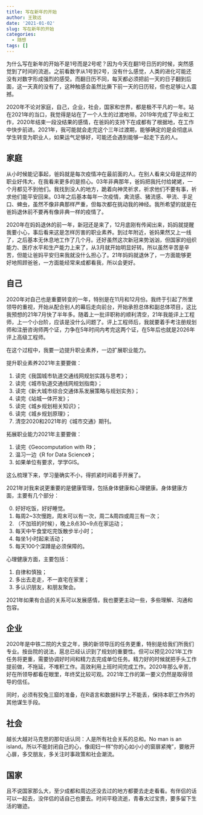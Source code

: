 ```yaml
---
title: 写在新年的开始
author: 王致远
date: '2021-01-02'
slug: 写在新年的开始
categories:
  - 随想
tags: []
---
```


为什么写在新年的开始不是1号而是2号呢？因为今天在翻1号日历的时候，突然感觉到了时间的流逝。之前看数字从1号到2号，没有什么感觉，人类的进化可能还没有对数字形成强烈的感受。而翻日历不同，每天都必须把前一天的日子翻到后面，这一天真的没有了，这种触感会虽然比撕下前一天的日历轻，但也足够让人震撼。

2020年不论对家庭，自己，企业，社会，国家和世界，都是极不平凡的一年。站在2021年的当口，我觉得是站在了一个人生的过渡地带。2019年完成了毕业和工作，2020年结束一段没结果的感情，在爸妈的支持下在成都有了根据地，在工作中快步前进。2021年，我可能就会走完这个三年过渡期，能够确定的是会彻底从学生转变为职业人，如果运气足够好，可能还会遇到能够一起走下去的人。

## 家庭

从小时候能记事起，爸妈就是每次疫情冲在最前面的人。在别人看来父母是这样的职业好伟大，在我看来更多的是担心。03年非典那年，爸妈把我托付给姥姥，一个月都见不到他们。我找到没人的地方，跪着向神灵祈求，祈求他们不要有事，祈求他们能平安回来。03年之后基本每年一次疫情，禽流感、猪流感、甲流、手足口、蜱虫，虽然不像非典那样严重，但每次都在挑动我的神经。我所希望的就是在爸妈退休前不要再有像非典一样的疫情了。

2020年在妈妈退休的前一年，新冠还是来了，12月底刚有传闻出来，妈妈就提醒我要小心，事后看来这是怎样厉害的职业素养。到过年附近，爸妈果然又上一线了，之后基本无休息地工作了几个月。还好虽然这次新冠来势汹汹，但国家的组织能力、医疗水平和生产能力上来了，从3月就开始明显好转。所以虽然辛苦是辛苦，但能让爸妈平安归来我就没什么担心了。21年妈妈就退休了，一方面能够更好地照顾爸爸，一方面能经常来成都看我，所以会更好。

## 自己

2020年对自己也是重要转变的一年，特别是在11月和12月份。我终于引起了所里领导的重视，开始从配合别人的幕后走向前台，开始承担总体和副总体项目，这比我预想的21年7月快了半年多。随着上一批评职称的顺利清空，21年我能评上工程师，上一个小台阶，应该是没什么问题了。评上工程师后，我就要着手考注册规划师和注册咨询师两个证，力争在5年时间内考完这两个证，在5年后也就是2026年评上高级工程师。

在这个过程中，我要一边提升职业素养，一边扩展职业能力。

提升职业素养2021年主要要做：

1. 读完《我国城市轨道交通线网规划实践与思考》；
2. 读完《城市轨道交通线网规划指南》；
3. 读完《新大城市综合交通体系发展策略与规划实务》；
4. 读完《站城一体开发》；
5. 读完《城乡规划相关知识》；
6. 读完《城乡规划原理》；
7. 清空2020和2021年的《城市交通》期刊。

拓展职业能力2021年主要要做：

1. 读完《Geocomputation with R》；
2. 温习一边《R for Data Science》；
3. 如果单位有要求，学学GIS。

这么梳理下来，学习量确实不小，得抓紧时间着手开展了。

2021年对我来说更重要的是健康管理，包括身体健康和心理健康。身体健康方面，主要有几个部分：

0. 好好吃饭，好好睡觉。
1. 每周2~3次慢跑，周末可以有一次，周二&周四或周三有一次；
2. （不加班的时候），晚上8点30~9点在家运动；
3. 每天中午食堂吃完饭散步半小时；
4. 每坐1小时起来活动；
5. 每天100个深蹲是必须保障的。

心理健康方面，主要包括：

1. 自律和慎独；
2. 多出去走走，不一直宅在家里；
3. 多认识朋友，和朋友聚会。

2021年如果有合适的关系可以发展感情，我也要更主动一些，多些理解、沟通和包容。

## 企业

2020年是中铁二院的大变之年，换的新领导压的任务更重，特别是给我们所我们专业。按岳院的说法，扈总已经认识到了规划的重要性。但可以预见2021年工作任务将更重，需要协调好时间和精力去完成单位任务。精力好的时候就把手头工作提前做，不拖延，不堆积工作。高效利用上班时间完成工作。2020年那么辛苦，好在所领导都看在眼里，年终奖比较可观。2021年工作的第一要义仍然是取得领导的信任。

同时，必须有狡兔三窟的准备，在R语言和数据科学上不能丢，保持本职工作外的其他谋生手段。

## 社会

越长大越对马克思的那句话认同：人是所有社会关系的总和。No man is an island。所以不能封闭自己的心，像闺妇一样“你的心如小小的窗扉紧掩”，要敞开心扉，多交朋友，多关注时事政策和社会潮流。

## 国家

且不说国家那么大，至少成都和周边还没去过的地方都要去走走看看。有伴侣的话可以一起去，没伴侣的话自己也要去。时间平稳流逝，青春太过宝贵，要多留下生活的辙迹。